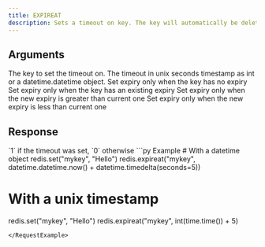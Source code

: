 ```yaml
---
title: EXPIREAT
description: Sets a timeout on key. The key will automatically be deleted.
---
```



## Arguments

<ParamField body="key" type="str" required>
  The key to set the timeout on.
</ParamField>

<ParamField body="unix_time_seconds" type="int | datetime.datetime" required>
  The timeout in unix seconds timestamp as int or a datetime.datetime object.
</ParamField>

<ParamField body="nx" type="bool">
  Set expiry only when the key has no expiry
</ParamField>

<ParamField body="xx" type="bool">
  Set expiry only when the key has an existing expiry
</ParamField>

<ParamField body="gt" type="bool">
  Set expiry only when the new expiry is greater than current one
</ParamField>

<ParamField body="lt" type="bool">
  Set expiry only when the new expiry is less than current one
</ParamField>

## Response

<ResponseField type="integer" required>
  `1` if the timeout was set, `0` otherwise
</ResponseField>

<RequestExample>
```py Example
# With a datetime object
redis.set("mykey", "Hello")
redis.expireat("mykey", datetime.datetime.now() + datetime.timedelta(seconds=5))

# With a unix timestamp
redis.set("mykey", "Hello")
redis.expireat("mykey", int(time.time()) + 5)
```
</RequestExample>
